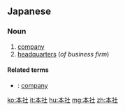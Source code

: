 ==Japanese==
{{ja-kanjitab|ほん|しゃ|yomi=on}}

===Noun===
{{ja-noun|ほんしゃ}}

# [[company]]
# [[headquarters]] (''of business firm'')

====Related terms====
* {{ja-r|会社|かいしゃ}}: [[company]]

[[ko:本社]]
[[it:本社]]
[[hu:本社]]
[[mg:本社]]
[[zh:本社]]